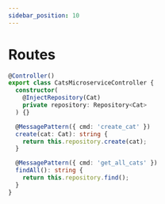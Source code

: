 ```yaml
---
sidebar_position: 10
---
```


# Routes

```ts
@Controller()
export class CatsMicroserviceController {
  constructor(
    @InjectRepository(Cat)
    private repository: Repository<Cat>
  ) {}

  @MessagePattern({ cmd: 'create_cat' })
  create(cat: Cat): string {
    return this.repository.create(cat);
  }

  @MessagePattern({ cmd: 'get_all_cats' })
  findAll(): string {
    return this.repository.find();
  }
}
```